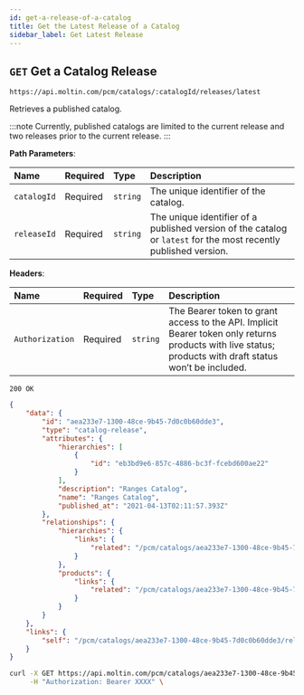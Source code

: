 ```yaml
---
id: get-a-release-of-a-catalog
title: Get the Latest Release of a Catalog
sidebar_label: Get Latest Release
---
```


## `GET` Get a Catalog Release

```text
https://api.moltin.com/pcm/catalogs/:catalogId/releases/latest
```

Retrieves a published catalog.

:::note
Currently, published catalogs are limited to the current release and two releases prior to the current release.
:::

<!--DOCUSAURUS_CODE_TABS-->

<!-- Request -->

**Path Parameters**:

| Name | Required | Type | Description |
| :--- | :--- | :--- | :--- |
| `catalogId` | Required | `string` | The unique identifier of the catalog. |
| `releaseId` | Required | `string` | The unique identifier of a published version of the catalog or `latest` for the most recently published version. |


**Headers**:

| Name | Required | Type | Description |
| :--- | :--- | :--- | :--- |
| `Authorization` | Required | `string` | The Bearer token to grant access to the API. Implicit Bearer token only returns products with live status; products with draft status won’t be included. |

<!-- Response - PCM/V2-->

`200 OK`

```json
{
    "data": {
        "id": "aea233e7-1300-48ce-9b45-7d0c0b60dde3",
        "type": "catalog-release",
        "attributes": {
            "hierarchies": [
                {
                    "id": "eb3bd9e6-857c-4886-bc3f-fcebd600ae22"
                }
            ],
            "description": "Ranges Catalog",
            "name": "Ranges Catalog",
            "published_at": "2021-04-13T02:11:57.393Z"
        },
        "relationships": {
            "hierarchies": {
                "links": {
                    "related": "/pcm/catalogs/aea233e7-1300-48ce-9b45-7d0c0b60dde3/releases/latest"
                }
            },
            "products": {
                "links": {
                    "related": "/pcm/catalogs/aea233e7-1300-48ce-9b45-7d0c0b60dde3/releases/latest"
                }
            }
        }
    },
    "links": {
        "self": "/pcm/catalogs/aea233e7-1300-48ce-9b45-7d0c0b60dde3/releases/latest"
    }
}
```

<!--END_DOCUSAURUS_CODE_TABS-->

<!--DOCUSAURUS_CODE_TABS-->

<!--cURL-->

```bash
curl -X GET https://api.moltin.com/pcm/catalogs/aea233e7-1300-48ce-9b45-7d0c0b60dde3/releases/latest \
     -H "Authorization: Bearer XXXX" \
```

<!--END_DOCUSAURUS_CODE_TABS-->
